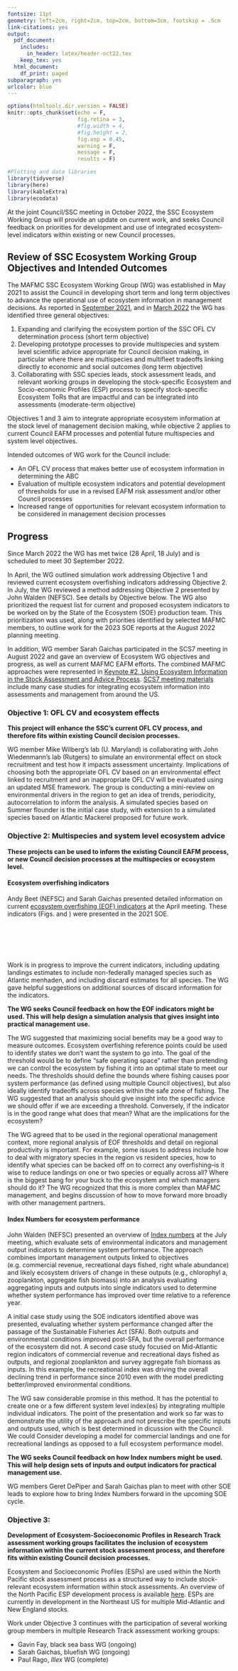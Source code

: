 ```yaml
---
fontsize: 11pt
geometry: left=2cm, right=2cm, top=2cm, bottom=3cm, footskip = .5cm
link-citations: yes
output:
  pdf_document:
    includes:
      in_header: latex/header-oct22.tex
    keep_tex: yes
  html_document:
    df_print: paged
subparagraph: yes
urlcolor: blue
---
```

```r

options(htmltools.dir.version = FALSE)
knitr::opts_chunk$set(echo = F,
                      fig.retina = 3,
                      #fig.width = 4,
                      #fig.height = 2,
                      fig.asp = 0.45,
                      warning = F,
                      message = F, 
                      results = F)

#Plotting and data libraries
library(tidyverse)
library(here)
library(kableExtra)
library(ecodata)

```

At the joint Council/SSC meeting in October 2022, the SSC Ecosystem Working Group will provide an update on current work, and seeks Council feedback on priorities for development and use of integrated ecosystem-level indicators within existing or new Council processes.

## Review of SSC Ecosystem Working Group Objectives and Intended Outcomes

The MAFMC SSC Ecosystem Working Group (WG) was established in May 2021 to assist the Council in developing short term and long term objectives to advance the operational use of ecosystem information in management decisions. As reported in [September 2021](https://www.mafmc.org/s/b_Ecosystem-WG_Proposed-Tasks-August-2021.pdf), and in [March 2022](https://www.mafmc.org/s/d_March2022_SSCEcoWG.pdf) the WG has identified three general objectives:

1.  Expanding and clarifying the ecosystem portion of the SSC OFL CV determination process (short term objective)
2.  Developing prototype processes to provide multispecies and system level scientific advice appropriate for Council decision making, in particular where there are multispecies and multifleet tradeoffs linking directly to economic and social outcomes (long term objective)
3.  Collaborating with SSC species leads, stock assessment leads, and relevant working groups in developing the stock-specific Ecosystem and Socio-economic Profiles (ESP) process to specify stock-specific Ecosystem ToRs that are impactful and can be integrated into assessments (moderate-term objective)

Objectives 1 and 3 aim to integrate appropriate ecosystem information at the stock level of management decision making, while objective 2 applies to current Council EAFM processes and potential future multispecies and system level objectives.

Intended outcomes of WG work for the Council include:

-   An OFL CV process that makes better use of ecosystem information in determining the ABC
-   Evaluation of multiple ecosystem indicators and potential development of thresholds for use in a revised EAFM risk assessment and/or other Council processes
-   Increased range of opportunities for relevant ecosystem information to be considered in management decision processes

## Progress

Since March 2022 the WG has met twice (28 April, 18 July) and is scheduled to meet 30 September 2022.

In April, the WG outlined simulation work addressing Objective 1 and reviewed current ecosystem overfishing indicators addressing Objective 2. In July, the WG reviewed a method addressing Objective 2 presented by John Walden (NEFSC). See details by Objective below. The WG also prioritized the request list for current and proposed ecosystem indicators to be worked on by the State of the Ecosystem (SOE) production team. This prioritization was used, along with priorities identified by selected MAFMC members, to outline work for the 2023 SOE reports at the August 2022 planning meeting.

In addition, WG member Sarah Gaichas participated in the SCS7 meeting in August 2022 and gave an overview of Ecosystem WG objectives and progress, as well as current MAFMC EAFM efforts. The combined MAFMC approaches were represented in [Keynote #2, Using Ecosystem Information in the Stock Assessment and Advice Process](https://noaa-edab.github.io/presentations/20220815_SCS7_Keynote2_Gaichas.html#1). [SCS7 meeting materials](https://meetings.npfmc.org/Meeting/PrintableAgenda/2945?includeAttachments=True) include many case studies for integrating ecosystem information into assessments and management from around the US. 

### Objective 1: OFL CV and ecosystem effects

**This project will enhance the SSC's current OFL CV process, and therefore fits within existing Council decision processes.** 

WG member Mike Wilberg's lab (U. Maryland) is collaborating with John Wiedenmann's lab (Rutgers) to simulate an environmental effect on stock recruitment and test how it impacts assessment uncertainty. Implications of choosing both the appropriate OFL CV based on an environmental effect linked to recruitment and an inappropriate OFL CV will be evaluated using an updated MSE framework. The group is conducting a mini-review on environmental drivers in the region to get an idea of trends, periodicity, autocorrelation to inform the analysis. A simulated species based on Summer flounder is the initial case study, with extension to a simulated species based on Atlantic Mackerel proposed for future work. 

### Objective 2: Multispecies and system level ecosystem advice

**These projects can be used to inform the existing Council EAFM process, or new Council decision processes at the multispecies or ecosystem level.**

#### Ecosystem overfishing indicators

Andy Beet (NEFSC) and Sarah Gaichas presented detailed information on current [ecosystem overfishing (EOF) indicators](https://noaa-edab.github.io/presentations/20220428_SSCEcoWG_Gaichas.html#1) at the April meeting. These indicators (Figs. \ref{fig:fogarty} and \ref{fig:ryther}) were presented in the 2021 SOE. 

```r
```

```r
```

```r
```

```r
```

```r

```

```r

```

Work is in progress to improve the current indicators, including updating landings estimates to include non-federally managed species such as Atlantic menhaden, and including discard estimates for all species. The WG gave helpful suggestions on additional sources of discard information for the indicators.

**The WG seeks Council feedback on how the EOF indicators might be used. This will help design a simulation analysis that gives insight into practical management use.**

The WG suggested that maximizing social benefits may be a good way to measure outcomes. Ecosystem overfishing reference points could be used to identify states we don't want the system to go into. The goal of the threshold would be to define "safe operating space" rather than pretending we can control the ecosystem by fishing it into an optimal state to meet our needs. The thresholds should define the bounds where fishing causes poor system performance (as defined using multiple Council objectives), but also ideally identify tradeoffs across species within the safe zone of fishing. The WG suggested that an analysis should give insight into the specific advice we should offer if we are exceeding a threshold. Conversely, if the indicator is in the good range what does that mean? What are the implications for the ecosystem? 

The WG agreed that to be used in the regional operational management context, more regional analysis of EOF thresholds and detail on regional productivity is important. For example, some issues to address include how to deal with migratory species in the region vs resident species, how to identify what species can be backed off on to correct any overfishing--is it wise to reduce landings on one or two species or equally across all? Where is the biggest bang for your buck to the ecosystem and which managers should do it? The WG recognized that this is more complex than MAFMC management, and begins discussion of how to move forward more broadly with other management partners. 

#### Index Numbers for ecosystem performance

John Walden (NEFSC) presented an overview of [Index numbers](https://drive.google.com/drive/folders/1GUbsGuVEHfavrddt6yXc8-Y6iS4qa0GM) at the July meeting, which evaluate sets of environmental indicators and management output indicators to determine system performance. The approach combines important management outputs linked to objectives (e.g. commercial revenue, recreational days fished, right whale abundance) and likely ecosystem drivers of change in these outputs (e.g., chlorophyl a, zooplankton, aggregate fish biomass) into an analysis evaluating aggregating inputs and outputs into single indicators used to determine whether system performance has improved over time relative to a reference year. 

A initial case study using the SOE indicators identified above was presented, evaluating whether system performance changed after the passage of the Sustainable Fisheries Act (SFA). Both outputs and environmental conditions improved post-SFA, but the overall performance of the ecosystem did not. A second case study focused on Mid-Atlantic region indicators of commercial revenue and recreational days fished as outputs, and regional zooplankton and survey aggregate fish biomass as inputs. In this example, the recreational index was driving the overall declining trend in performance since 2010 even with the model predicting better/improved environmental conditions. 

The WG saw considerable promise in this method. It has the potential to create one or a few different system level index(es) by integrating multiple individual indicators. The point of the presentation and work so far was to demonstrate the utility of the approach and not prescribe the specific inputs and outputs used, which is best determined in dicussion with the Council.  We could Consider developing a model for commercial landings and one for recreational landings as opposed to a full ecosystem performance model. 

**The WG seeks Council feedback on how Index numbers might be used. This will help design sets of inputs and output indicators for practical management use.**

WG members Geret DePiper and Sarah Gaichas plan to meet with other SOE leads to explore how to bring Index Numbers forward in the upcoming SOE cycle.

### Objective 3:

**Development of Ecosystem-Socioeconomic Profiles in Research Track assessment working groups facilitates the inclusion of ecosystem information within the current stock assessment process, and therefore fits within existing Council decision processes.** 

Ecosystem and Socioeconomic Profiles (ESPs) are used within the North Pacific stock assessment process as a structured way to include stock-relevant ecosystem information within stock assessments. An overview of the North Pacific ESP development process is available [here](https://www.youtube.com/watch?v=kYi1SAI-Xtk). ESPs are currently in development in the Northeast US for multiple Mid-Atlantic and New England stocks. 

Work under Objective 3 continues with the participation of several working group members in multiple Research Track assessment working groups:

-   Gavin Fay, black sea bass WG (ongoing)
-   Sarah Gaichas, bluefish WG (ongoing)
-   Paul Rago, *Illex* WG (complete)
